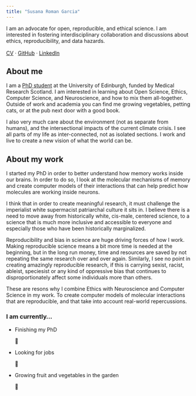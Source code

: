 ```yaml
---
title: "Susana Roman Garcia"
---
```

I am an advocate for open, reproducible, and ethical science. I am interested in fostering interdisciplinary collaboration and discussions about ethics, reproducibility, and data hazards.

```{=html}
  <div class="content">

    <div class="row">

        <div id="title" style="margin-top: 1rem;">

          <div style="font-size: 1em;"><a href="resources/SusanaRG_CV.pdf">CV</a> · <a
              href="https://github.com/Susana465">GitHub</a> · <a
              href="https://www.linkedin.com/in/susana-roman-garcia/">LinkedIn</a></div>

        </div>
      </div>

```

## About me

I am a [PhD student ](projects.qmd#sec-phd) at the University of Edinburgh, funded by Medical Research Scotland. I am interested in learning about Open Science, Ethics, Computer Science, and Neuroscience, and how to mix them all-together. Outside of work and academia you can find me growing vegetables, petting cats, or at the pub next door with a good book. 

I also very much care about the environment (not as separate from humans), and the intersectional impacts of the current climate crisis. I see all parts of my life as inter-connected, not as isolated sections. I work and live to create a new vision of what the world can be.

## About my work

I started my PhD in order to better understand how memory works inside our brains. In order to do so, I look at the molecular mechanisms of memory and create computer models of their interactions that can help predict how molecules are working inside neurons.

I think that in order to create meaningful research, it must challenge the imperialist white supermacist patriarchal culture it sits in. I believe there is a need to move away from historically white, cis-male, centered science, to a science that is much more inclusive and accessible to everyone and especially those who have been historically marginalized.

Reproducibility and bias in science are huge driving forces of how I work. Making reproducible science means a bit more time is needed at the beginning, but in the long run money, time and resources are saved by not repeating the same research over and over again. Similarly, I see no point in creating amazingly reproducible research, if this is carrying sexist, racist, ableist, speciesist or any kind of oppressive bias that continues to disproportionately affect some individuals more than others.

These are resons why I combine Ethics with Neuroscience and Computer Science in my work. To create computer models of molecular interactions that are reproducible, and that take into account real-world repercussions.

### I am currently...

-  Finishing my PhD <p>&#x1F4AA;</p>
-  Looking for jobs<p>&#128064;</p>
-  Growing fruit and vegetables in the garden<p>&#127804;</p>

